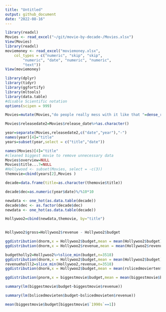 ```yaml
---
title: "Untitled"
output: github_document
date: "2022-08-16"
---
```


```r
library(readxl)
Movies <- read_excel("~/git/movie-by-decade-/Movies.xlsx")
View(Movies)
library(readxl)
moviemoney <- read_excel("moviemoney.xlsx", 
    col_types = c("numeric", "skip", "skip", 
        "numeric", "date", "numeric", "numeric", 
        "text"))
View(moviemoney)
```

```r
library(dplyr)
library(tidyr)
library(ggfortify)
library(mltools)
library(data.table)
#disable Scientific notation 
options(scipen = 999)
```


```r
Movies=mutate(Movies,"do people really mess with it like that "=dense_rank(vote_average))
```


```r
Movies$releasedate2=Movies$release_date%>%as.character()
```


```r
year=separate(Movies,releasedate2,c("date","year"),"-")
names(year)[4]="title"
years=subset(year,select = c("title","date"))
```
```r
names(Movies)[4]="title"
#cleaned biggest movie to remove unnecessary data
Movies$overview=NULL
Movies$title...7=NULL
#Hollywood <- subset(Movies, select = -c(3))
themovie=cbind(years[2],Movies )
```


```r
decade=data.frame(title=as.character(themovie$title))

decade$dec=as.numeric(year$date)%/%10*10
```


```r
newdata <- one_hot(as.data.table(decade))
decade$dec <- as.factor(decade$dec)
newdata <- one_hot(as.data.table(decade))


```
```r
Hollywoo2=cbind(newdata,themovie, by="title")
  
```
  



```r
Hollywoo2$gross=Hollywoo2$revenue - Hollywoo2$budget
```

```r
ggdistribution(dnorm,x = Hollywoo2$budget,mean = mean(Hollywoo2$budget),sd = sd(Hollywoo2$budget))
ggdistribution(dnorm,x = Hollywoo2$revenue,mean = mean(Hollywoo2$revenue),sd = sd(Hollywoo2$revenue))
```

```r

budgetholly2=Hollywoo2%>%slice_min(budget,n=3518)
ggdistribution(dnorm,x = Hollywoo2$budget,mean = mean(Hollywoo2$budget),sd = sd(Hollywoo2$budget))
revenueholll2=slice_min(Hollywoo2,revenue,n=3518)
ggdistribution(dnorm,x = Hollywoo2$budget,mean = mean(rslicedmovierten$budget),sd = sd(rslicedmovierten$budget))
```


```r
ggdistribution(pnorm,x = biggestmovie$budget,mean = mean(biggestmovie$budget),sd = sd(biggestmovie$budget))


```
```r
summary(lm(biggestmovie$budget~biggestmovie$revenue))

```
```r
summary(lm(bslicedmovieten$budget~bslicedmovieten$revenue))
```
```r
mean(biggestmovie$budget[biggestmovie$`1990s`==1])
```




